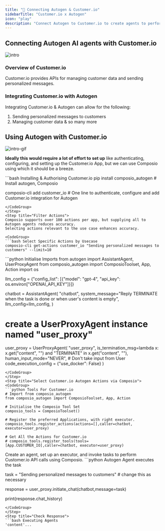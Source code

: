```yaml
---
title: "🚀 Connecting Autogen & Customer.io"
sidebarTitle: "Customer.io x Autogen"
icon: "play"
description: "Connect Autogen to Customer.io to create agents to perform tasks using natural language"
---
```


## Connecting Autogen AI agents with Customer.io
![intro](/media/intro.jpg)

### Overview of Customer.io

Customer.io provides APIs for managing customer data and sending personalized messages.

### Integrating Customer.io with Autogen

Integrating Customer.io & Autogen can allow for the following:

1. Sending personalized messages to customers
2. Managing customer data
& so many more

## Using Autogen with Customer.io
![intro-gif](/media/intro.gif)
<Steps>
<Step title="Setting Up the Environment">

**Ideally this would require a lot of effort to set up** like authenticating, configuring, and setting up the Customer.io App, but we can use Composio using which it should be a breeze.

<CodeGroup>
```bash Installing & Authorising Customer.io
pip install composio_autogen # Install autogen, Composio 

composio-cli add customer_io # One line to authenticate, configure and add Customer.io integration for Autogen
```
</CodeGroup>
</Step>
<Step title="Filter Actions">
Composio supports over 100 actions per app, but supplying all to Autogen agents reduces accuracy.
Selecting actions relevant to the use case enhances accuracy.

<CodeGroup>
```bash Select Specific Actions by Usecase
composio-cli get-actions customer_io "Sending personalized messages to customers" --limit=10
```
</CodeGroup>

</Step>
<Step title="Import Base Packages">

<CodeGroup>
```python Initialise Imports
from autogen import AssistantAgent, UserProxyAgent
from composio_autogen import ComposioToolset, App, Action
import os

llm_config = {"config_list": [{"model": "gpt-4", "api_key": os.environ["OPENAI_API_KEY"]}]}

chatbot = AssistantAgent(
    "chatbot",
    system_message="Reply TERMINATE when the task is done or when user's content is empty",
    llm_config=llm_config,
)

# create a UserProxyAgent instance named "user_proxy"
user_proxy = UserProxyAgent(
    "user_proxy",
    is_termination_msg=lambda x: x.get("content", "") and "TERMINATE" in x.get("content", ""),
    human_input_mode="NEVER", # Don't take input from User
    code_execution_config = {"use_docker": False}
)
```
</CodeGroup>
</Step>
<Step title="Select Customer.io Autogen Actions via Composio">
<CodeGroup>
```python Tools For Customer.io
# Import from composio_autogen
from composio_autogen import ComposioToolset, App, Action

# Initialise the Composio Tool Set
composio_tools = ComposioToolset()

# Register the preferred Applications, with right executor. 
composio_tools.register_actions(actions=[],caller=chatbot, executor=user_proxy)

# Get All the Actions for Customer.io
# composio_tools.register_tools(tools=[App.CUSTOMER_IO],caller=chatbot, executor=user_proxy) 
```
</CodeGroup>
</Step>
<Step title="Execute the Agent">
Create an agent, set up an executor, and invoke tasks to perform Customer.io API calls using Composio. 
<CodeGroup>
```python Autogen Agent executes the task

task = "Sending personalized messages to customers" # change this as necessary

response = user_proxy.initiate_chat(chatbot,message=task)

print(response.chat_history)
```
</CodeGroup>
</Step>
<Step title="Check Response">
```bash Executing Agents
'content'...
```
</Step>
</Steps>

